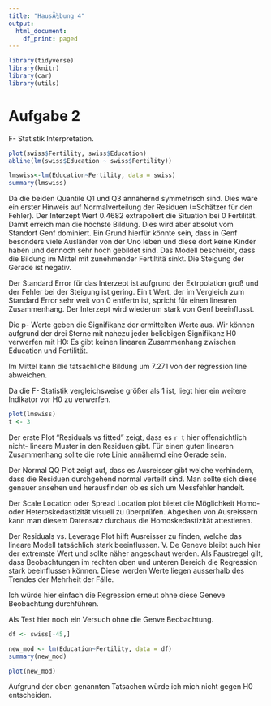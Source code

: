 ```yaml
---
title: "HausÃ¼bung 4"
output:
  html_document:
    df_print: paged
---
```


```r
library(tidyverse)
library(knitr)
library(car)
library(utils)
```


# Aufgabe 2
F- Statistik Interpretation. 

```r
plot(swiss$Fertility, swiss$Education)
abline(lm(swiss$Education ~ swiss$Fertility))
```


```r
lmswiss<-lm(Education~Fertility, data = swiss)
summary(lmswiss)
```

Da die beiden Quantile Q1 und Q3 annähernd symmetrisch sind. Dies wäre ein erster Hinweis auf Normalverteilung der Residuen (=Schätzer für den Fehler).
Der Interzept Wert 0.4682 extrapoliert die Situation bei 0 Fertilität. Damit erreich man die höchste Bildung. Dies wird aber absolut vom Standort Genf dominiert. Ein Grund hierfür könnte sein, dass in Genf besonders viele Ausländer von der Uno leben und diese dort keine Kinder haben und dennoch sehr hoch gebildet sind.
Das Modell beschreibt, dass die Bildung im Mittel mit zunehmender Fertiltitä sinkt. Die Steigung der Gerade ist negativ.

Der Standard Error für das Interzept ist aufgrund der Extrpolation groß und der Fehler bei der Steigung ist gering.
Ein t Wert, der im Vergleich zum Standard Error sehr weit von 0 entfertn ist, spricht für einen linearen Zusammenhang. Der Interzept wird wiederum stark von Genf beeinflusst.

Die p- Werte geben die Signifikanz der ermittelten Werte aus. Wir können aufgrund der drei Sterne mit nahezu jeder beliebigen Signifikanz H0 verwerfen mit H0: Es gibt keinen linearen Zusammenhang zwischen Education und Fertilität.

Im Mittel kann die tatsächliche Bildung um 7.271 von der regression line abweichen.

Da die F- Statistik vergleichsweise größer als 1 ist, liegt hier ein weitere Indikator vor H0 zu verwerfen.


```r
plot(lmswiss)
t <- 3
```

Der erste Plot "Residuals vs fitted" zeigt, dass es `r t` hier offensichtlich nicht- lineare Muster in den Residuen gibt. Für einen guten linearen Zusammenhang sollte die rote Linie annähernd eine Gerade sein.

Der Normal QQ Plot zeigt auf, dass es Ausreisser gibt welche verhindern, dass die Residuen durchgehend normal verteilt sind. Man sollte sich diese genauer ansehen und herausfinden ob es sich um Messfehler handelt.

Der Scale Location oder Spread Location plot bietet die Möglichkeit Homo- oder Heteroskedastizität visuell zu überprüfen. Abgeshen von Ausreissern kann man diesem Datensatz durchaus die Homoskedastizität attestieren.

Der Residuals vs. Leverage Plot hilft Ausreisser zu finden, welche das lineare Modell tatsächlich stark beeinflussen. V. De Geneve bleibt auch hier der extremste Wert und sollte näher angeschaut werden. Als Faustregel gilt, dass Beobachtungen im rechten oben und unteren Bereich die Regression stark beeinflussen können.
Diese werden Werte liegen ausserhalb des Trendes der Mehrheit der Fälle.

Ich würde hier einfach die Regression erneut ohne diese Geneve Beobachtung durchführen.


Als Test hier noch ein Versuch ohne die Genve Beobachtung.
```r
df <- swiss[-45,]
```

```r
new_mod <- lm(Education~Fertility, data = df)
summary(new_mod)
```

```r
plot(new_mod)
```

Aufgrund der oben genannten Tatsachen würde ich mich nicht gegen H0 entscheiden.







